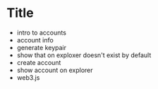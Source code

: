 # Title

- intro to accounts
- account info
- generate keypair
- show that on exploxer doesn't exist by default
- create account
- show account on explorer
- web3.js

